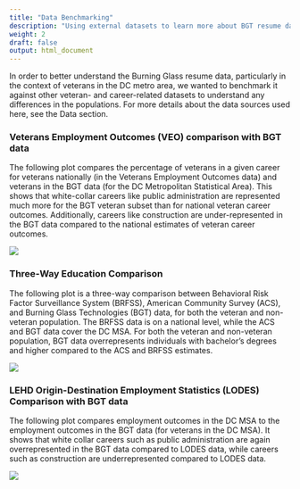 ```yaml
---
title: "Data Benchmarking"
description: "Using external datasets to learn more about BGT resume data"
weight: 2
draft: false
output: html_document
---
```


In order to better understand the Burning Glass resume data, particularly in the context of veterans in the DC metro area, we wanted to benchmark it against other veteran- and career-related datasets to understand any differences in the populations. For more details about the data sources used here, see the Data section.

### Veterans Employment Outcomes (VEO) comparison with BGT data

The following plot compares the percentage of veterans in a given career for veterans nationally (in the Veterans Employment Outcomes data) and veterans in the BGT data (for the DC Metropolitan Statistical Area). This shows that white-collar careers like public administration are represented much more for the BGT veteran subset than for national veteran career outcomes. Additionally, careers like construction are under-represented in the BGT data compared to the national estimates of veteran career outcomes.

![](/findings/results-section-one_files/veo-bgt.png){style="display: block; margin-left: auto; margin-right: auto;"}

### Three-Way Education Comparison

The following plot is a three-way comparison between Behavioral Risk Factor Surveillance System (BRFSS), American Community Survey (ACS), and Burning Glass Technologies (BGT) data, for both the veteran and non-veteran population. The BRFSS data is on a national level, while the ACS and BGT data cover the DC MSA. For both the veteran and non-veteran population, BGT data overrepresents individuals with bachelor's degrees and higher compared to the ACS and BRFSS estimates.


![](/findings/results-section-one_files/brfss-acs-bgt.png){style="display: block; margin-left: auto; margin-right: auto;"}


### LEHD Origin-Destination Employment Statistics (LODES) Comparison with BGT data

The following plot compares employment outcomes in the DC MSA to the employment outcomes in the BGT data (for veterans in the DC MSA). It shows that white collar careers such as public administration are again overrepresented in the BGT data compared to LODES data, while careers such as construction are underrepresented compared to LODES data.

![](/findings/results-section-one_files/lodes-bgt.png){style="display: block; margin-left: auto; margin-right: auto;"}



